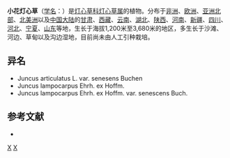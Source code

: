 {{Speciesbox 
| taxon = Juncus articulatus
| authority = Linn.
| image = Juncus articulatus Prague 2012 1.jpg
}}
'''小花灯心草'''（[[学名|学名]]：{{lang|la|''Juncus articulatus''}}）是[[灯心草科|灯心草科]][[灯心草属|灯心草属]]的植物。分布于[[非洲|非洲]]、[[欧洲|欧洲]]、[[亚洲北部|亚洲北部]]、[[北美洲|北美洲]]以及[[中国大陆|中国大陆]]的[[甘肃|甘肃]]、[[西藏|西藏]]、[[云南|云南]]、[[湖北|湖北]]、[[陕西|陕西]]、[[河南|河南]]、[[新疆|新疆]]、[[四川|四川]]、[[河北|河北]]、[[宁夏|宁夏]]、[[山东|山东]]等地，生长于海拔1,200米至3,680米的地区，多生长于沙滩、河边、草甸以及沟边湿地，目前尚未由人工引种栽培。

== 异名 ==
* Juncus articulatus L. var. senesens Buchen
* Juncus lampocarpus Ehrh. ex Hoffm.
* Juncus lampocarpus Ehrh. ex Hoffm. var. senescens Buch.

== 参考文献 ==
<div class="references-small">
* {{cite web| url =http://www.bioinfo.cn/db05/KmzwSpecies.php?action=view&id=11511| title =小花灯心草| work =《中国高等植物数据库全库》| publisher =中国科学院微生物研究所| author =昆明植物研究所| accessdate =2009-02-24| deadurl =yes| archiveurl =https://web.archive.org/web/20160305020941/http://www.bioinfo.cn/db05/KmzwSpecies.php?action=view&id=11511| archivedate =2016-03-05}}
</div>
{{Taxonbar|from=Q159141}}

[[Category:灯心草属|X]]
[[Category:卡尔·林奈命名的生物分类|X]]